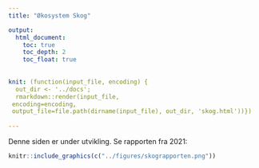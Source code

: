 ```yaml
---
title: "Økosystem Skog"

output:
  html_document:
    toc: true
    toc_depth: 2
    toc_float: true
    
    
knit: (function(input_file, encoding) {
  out_dir <- '../docs';
  rmarkdown::render(input_file,
 encoding=encoding,
 output_file=file.path(dirname(input_file), out_dir, 'skog.html'))})
 
---
```




Denne siden er under utvikling. Se rapporten fra 2021:


```r

knitr::include_graphics(c("../figures/skograpporten.png"))

``` 


